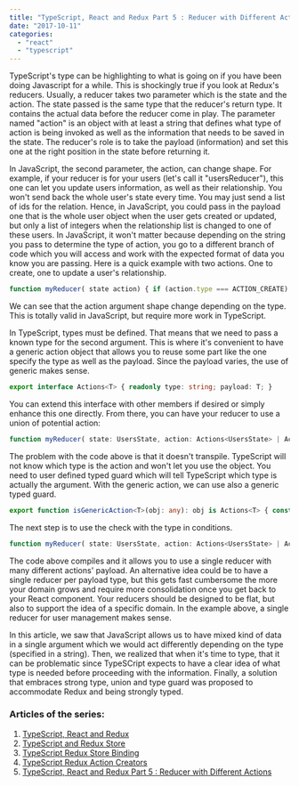 ```yaml
---
title: "TypeScript, React and Redux Part 5 : Reducer with Different Actions"
date: "2017-10-11"
categories: 
  - "react"
  - "typescript"
---
```


TypeScript's type can be highlighting to what is going on if you have been doing Javascript for a while. This is shockingly true if you look at Redux's reducers. Usually, a reducer takes two parameter which is the state and the action. The state passed is the same type that the reducer's return type. It contains the actual data before the reducer come in play. The parameter named "action" is an object with at least a string that defines what type of action is being invoked as well as the information that needs to be saved in the state. The reducer's role is to take the payload (information) and set this one at the right position in the state before returning it.

In JavaScript, the second parameter, the action, can change shape. For example, if your reducer is for your users (let's call it "usersReducer"), this one can let you update users information, as well as their relationship. You won't send back the whole user's state every time. You may just send a list of ids for the relation. Hence, in JavaScript, you could pass in the payload one that is the whole user object when the user gets created or updated, but only a list of integers when the relationship list is changed to one of these users. In JavaScript, it won't matter because depending on the string you pass to determine the type of action, you go to a different branch of code which you will access and work with the expected format of data you know you are passing. Here is a quick example with two actions. One to create, one to update a user's relationship.

```typescript
function myReducer( state action) { if (action.type === ACTION_CREATE) { const immutableData = {...state}; immutableData[action.payload.userId] = action.payload.newUser; return immutableData; } else if (action.type === ACTION_UPDATE_LIST_RELATIONSHIPS) { const immutableData = {...state}; immutableData[action.payload.userId].relationShipIds = action.payload.ids; return immutableData; } return state; } 
``` 


We can see that the action argument shape change depending on the type. This is totally valid in JavaScript, but require more work in TypeScript.

In TypeScript, types must be defined. That means that we need to pass a known type for the second argument. This is where it's convenient to have a generic action object that allows you to reuse some part like the one specify the type as well as the payload. Since the payload varies, the use of generic makes sense.

```typescript
export interface Actions<T> { readonly type: string; payload: T; } 
``` 


You can extend this interface with other members if desired or simply enhance this one directly. From there, you can have your reducer to use a union of potential action:

```typescript
function myReducer( state: UsersState, action: Actions<UsersState> | Actions<User> | Actions<{userId:number, ids:number[]}>): UsersState { if (action.type === ACTION_CREATE) { const immutableData = {...state}; immutableData[action.payload.userId] = action.payload.; return immutableData; } else if (action.type === ACTION_UPDATE_LIST_RELATIONSHIPS) { const immutableData = {...state}; immutableData[action.payload.userId].relationShipIds = action.payload.ids; return immutableData; } return state; } 
``` 


The problem with the code above is that it doesn't transpile. TypeScript will not know which type is the action and won't let you use the object. You need to user defined typed guard which will tell TypeScript which type is actually the argument. With the generic action, we can use also a generic typed guard.

```typescript
export function isGenericAction<T>(obj: any): obj is Actions<T> { const castedObject = (obj as Actions<T>); return castedObject.payload !== undefined && castedObject.type !== undefined; } 
``` 


The next step is to use the check with the type in conditions.

```typescript
function myReducer( state: UsersState, action: Actions<UsersState> | Actions<User> | Actions<UserRelationships>): UsersState { if (action.type === ACTION_CREATE && GenericAction<User>(action)) { const immutableData = {...state}; immutableData[action.payload.userId] = action.payload.; return immutableData; } else if (action.type === ACTION_UPDATE_LIST_RELATIONSHIPS && GenericAction<UserRelationships>(action)) { const immutableData = {...state}; immutableData[action.payload.userId].relationShipIds = action.payload.ids; return immutableData; } return state; } 
``` 


The code above compiles and it allows you to use a single reducer with many different actions' payload. An alternative idea could be to have a single reducer per payload type, but this gets fast cumbersome the more your domain grows and require more consolidation once you get back to your React component. Your reducers should be designed to be flat, but also to support the idea of a specific domain. In the example above, a single reducer for user management makes sense.

In this article, we saw that JavaScript allows us to have mixed kind of data in a single argument which we would act differently depending on the type (specified in a string). Then, we realized that when it's time to type, that it can be problematic since TypeSCript expects to have a clear idea of what type is needed before proceeding with the information. Finally, a solution that embraces strong type, union and type guard was proposed to accommodate Redux and being strongly typed.

### Articles of the series:

1. [TypeScript, React and Redux](http://patrickdesjardins.com/blog/typescript-react-and-redux-part-1-the-big-picture)
2. [TypeScript and Redux Store](http://patrickdesjardins.com/blog/typescript-react-and-redux-part-2-creating-the-store-and-the-reducer)
3. [TypeScript Redux Store Binding](http://patrickdesjardins.com/blog/typescript-react-and-redux-part-3-binding-the-store-and-component)
4. [TypeScript Redux Action Creators](http://patrickdesjardins.com/blog/typescript-react-and-redux-part-4-multiple-returns-from-action-creator)
5. [TypeScript, React and Redux Part 5 : Reducer with Different Actions](http://patrickdesjardins.com/blog/typescript-react-and-redux-part-5-reducer-with-different-actions)
